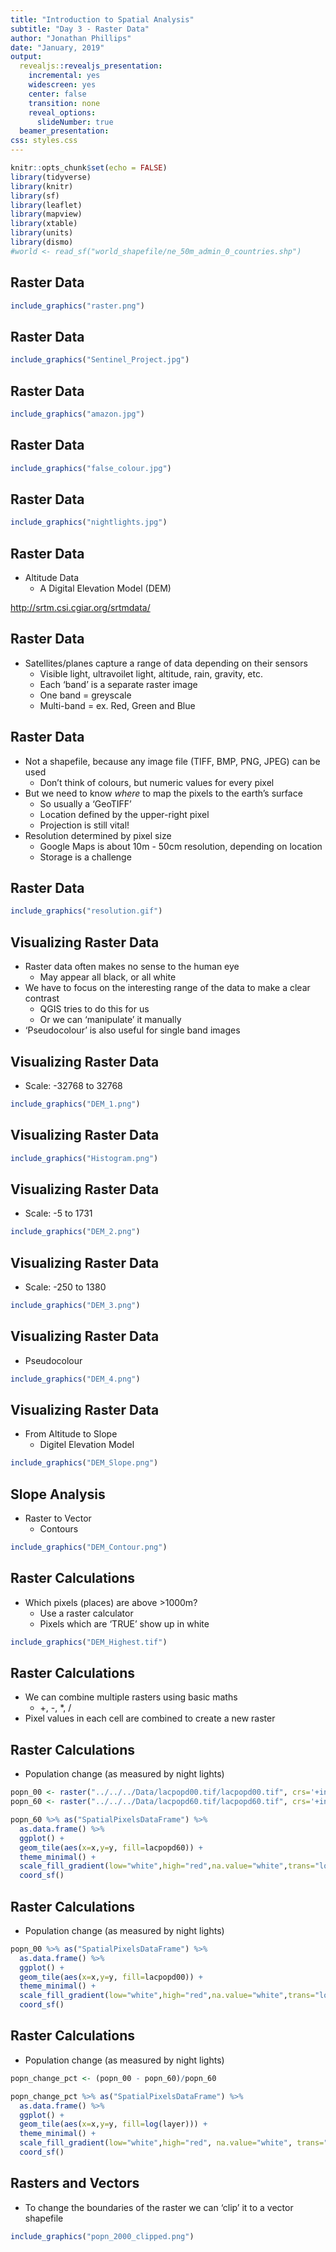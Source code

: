 ```yaml
---
title: "Introduction to Spatial Analysis"
subtitle: "Day 3 - Raster Data"
author: "Jonathan Phillips"
date: "January, 2019"
output:
  revealjs::revealjs_presentation:
    incremental: yes
    widescreen: yes
    center: false
    transition: none
    reveal_options:
      slideNumber: true
  beamer_presentation:
css: styles.css
---
```



<style>
.column-left{
  float: left;
  width: 50%;
  text-align: left;
}
.column-right{
  float: right;
  width: 50%;
  text-align: right;
}
</style>


```r
knitr::opts_chunk$set(echo = FALSE)
library(tidyverse)
library(knitr)
library(sf)
library(leaflet)
library(mapview)
library(xtable)
library(units)
library(dismo)
#world <- read_sf("world_shapefile/ne_50m_admin_0_countries.shp")
```

## Raster Data

```r
include_graphics("raster.png")
```

## Raster Data

```r
include_graphics("Sentinel_Project.jpg")
```

## Raster Data

```r
include_graphics("amazon.jpg")
```

## Raster Data

```r
include_graphics("false_colour.jpg")
```

## Raster Data

```r
include_graphics("nightlights.jpg")
```

## Raster Data

- Altitude Data
    - A Digital Elevation Model (DEM)

[http://srtm.csi.cgiar.org/srtmdata/](http://srtm.csi.cgiar.org/srtmdata/)

## Raster Data

- Satellites/planes capture a range of data depending on their sensors
    - Visible light, ultravoilet light, altitude, rain, gravity, etc.
    - Each 'band' is a separate raster image
    - One band = greyscale
    - Multi-band = ex. Red, Green and Blue



## Raster Data
  
- Not a shapefile, because any image file (TIFF, BMP, PNG, JPEG) can be used
    - Don't think of colours, but numeric values for every pixel
     
- But we need to know *where* to map the pixels to the earth's surface
    - So usually a 'GeoTIFF'
    - Location defined by the upper-right pixel
    - Projection is still vital!

- Resolution determined by pixel size
    - Google Maps is about 10m - 50cm resolution, depending on location
    - Storage is a challenge
     
## Raster Data

```r
include_graphics("resolution.gif")
```


## Visualizing Raster Data

- Raster data often makes no sense to the human eye
    - May appear all black, or all white

- We have to focus on the interesting range of the data to make a clear contrast
    - QGIS tries to do this for us
    - Or we can 'manipulate' it manually

- 'Pseudocolour' is also useful for single band images

## Visualizing Raster Data

- Scale: -32768 to 32768

```r
include_graphics("DEM_1.png")
```

## Visualizing Raster Data

```r
include_graphics("Histogram.png")
```

## Visualizing Raster Data

- Scale: -5 to 1731

```r
include_graphics("DEM_2.png")
```

## Visualizing Raster Data

- Scale: -250 to 1380

```r
include_graphics("DEM_3.png")
```

## Visualizing Raster Data

- Pseudocolour

```r
include_graphics("DEM_4.png")
```

## Visualizing Raster Data

- From Altitude to Slope
    - Digitel Elevation Model

```r
include_graphics("DEM_Slope.png")
```


## Slope Analysis

- Raster to Vector
    - Contours
    
```r
include_graphics("DEM_Contour.png")
```

## Raster Calculations

- Which pixels (places) are above >1000m?
    - Use a raster calculator
    - Pixels which are 'TRUE' show up in white
    
```r
include_graphics("DEM_Highest.tif")
```    

## Raster Calculations

- We can combine multiple rasters using basic maths
    - +, -, *, /
    
- Pixel values in each cell are combined to create a new raster

## Raster Calculations

- Population change (as measured by night lights)

```r
popn_00 <- raster("../../../Data/lacpopd00.tif/lacpopd00.tif", crs='+init=EPSG:4326')
popn_60 <- raster("../../../Data/lacpopd60.tif/lacpopd60.tif", crs='+init=EPSG:4326')
```

```r
popn_60 %>% as("SpatialPixelsDataFrame") %>% 
  as.data.frame() %>% 
  ggplot() + 
  geom_tile(aes(x=x,y=y, fill=lacpopd60)) +
  theme_minimal() +
  scale_fill_gradient(low="white",high="red",na.value="white",trans="log", name="Population Density") +
  coord_sf()
```

## Raster Calculations

- Population change (as measured by night lights)

```r
popn_00 %>% as("SpatialPixelsDataFrame") %>% 
  as.data.frame() %>% 
  ggplot() + 
  geom_tile(aes(x=x,y=y, fill=lacpopd00)) +
  theme_minimal() +
  scale_fill_gradient(low="white",high="red",na.value="white",trans="log", name="Population Density") +
  coord_sf()
```

## Raster Calculations

- Population change (as measured by night lights)

```r
popn_change_pct <- (popn_00 - popn_60)/popn_60

popn_change_pct %>% as("SpatialPixelsDataFrame") %>% 
  as.data.frame() %>% 
  ggplot() + 
  geom_tile(aes(x=x,y=y, fill=log(layer))) +
  theme_minimal() +
  scale_fill_gradient(low="white",high="red", na.value="white", trans="log", name="% Change in Population Density") +
  coord_sf()
```

## Rasters and Vectors

- To change the boundaries of the raster we can 'clip' it to a vector shapefile

```r
include_graphics("popn_2000_clipped.png")
```

